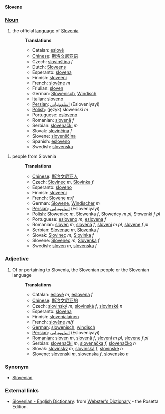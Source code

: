 '''Slovene'''

===[[Noun]]===
#the official [[language]] of [[Slovenia]]
#:'''Translations'''
#:*Catalan: [[eslovè]]
#:*[[Chinese]]: [[斯洛文尼亚语]]
#:*Czech: [[slovinština]] ''f''
#:*Dutch: [[Sloveens]] {{n}}
#:*Esperanto: [[slovena]]
#:*Finnish: [[sloveeni]]
#:*French: [[slovène]] ''m''
#:*Friulian: [[sloven]]
#:*German: [[Slowenisch]], [[Windisch]]
#:*Italian: [[sloveno]]
#:*[[Persian]]: [[اسلوونيايي]] (Esloveniyayi)
#:*[[Polish]]: (język) słoweński ''m''
#:*Portuguese: [[esloveno]]
#:*Romanian: [[slovenă]] ''f''
#:*Serbian: [[slovenački]] ''m''
#:*Slovak: [[slovinčina]] ''f''
#:*Slovene: [[slovenščina]]
#:*Spanish: [[esloveno]]
#:*Swedish: [[slovenska]]

#people from Slovenia
#:'''Translations'''
#:*[[Chinese]]: [[斯洛文尼亚人]]
#:*Czech: [[Slovinec]] ''m'', [[Slovinka]] ''f''
#:*Esperanto: [[sloveno]]
#:*Finnish: [[sloveeni]]
#:*French: [[Slovène]] ''m/f''
#:*German: [[Slowene]], [[Windischer]] ''m''
#:*[[Persian]]: [[اسلوونيايي]] (Esloveniyayi)
#:*[[Polish]]: Słoweniec ''m'', Słowenka ''f'', Słoweńcy ''m pl'', Słowenki ''f pl''
#:*Portuguese: [[esloveno]] ''m'', [[eslovena]] ''f''
#:*Romanian: [[sloven]] ''m'', [[slovenă]] ''f'', [[sloveni]] ''m pl'', [[slovene]] ''f pl''
#:*Serbian: [[Slovenac]] ''m'', [[Slovenka]] ''f''
#:*Slovak: [[Slovinec]] ''m'', [[Slovinka]] ''f''
#:*Slovene: [[Slovenec]] ''m'', [[Slovenka]] ''f''
#:*Swedish: [[sloven]] ''m'', [[slovenska]] ''f''

===[[Adjective]]===
#Of or pertaining to Slovenia, the Slovenian people or the Slovenian language
#:'''Translations'''
#:*Catalan: [[eslovè]] ''m'', [[eslovena]] ''f''
#:*[[Chinese]]: [[斯洛文尼亚的]]
#:*Czech: [[slovinský]] ''m'', [[slovinská]] ''f'', [[slovinské]] ''n''
#:*Esperanto: [[slovena]]
#:*Finnish: [[slovenialainen]]
#:*French: [[slovène]] ''m/f''
#:*[[German]]: [[slowenisch]], [[windisch]]
#:*[[Persian]]: [[اسلوونيايي]] (Esloveniyayi)
#:*[[Romanian]]: [[sloven]] ''m'', [[slovenă]] ''f'', [[sloveni]] ''m pl'', [[slovene]] ''f pl''
#:*Serbian: [[slovenački]] ''m'', [[slovenačka]] ''f'', [[slovenačko]] ''n''
#:*Slovak: [[slovinský]] ''m'', [[slovinská]] ''f'', [[slovinské]] ''n''
#:*Slovene: [[slovenski]] ''m'', [[slovenska]] ''f'', [[slovensko]] ''n''

===Synonym===

*[[Slovenian]]

=== External links ===

*[http://www.websters-online-dictionary.org/definition/Slovene-english/ Slovenian - English Dictionary]: from [http://www.websters-online-dictionary.org/ Webster's Dictionary] - the Rosetta Edition.